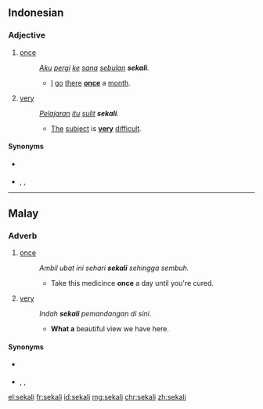 ==Indonesian==

===Adjective===
{{head|id|adjective}}

# [[once]]
#: ''[[aku|Aku]] [[pergi]] [[ke]] [[sana]] [[bulan|sebulan]] '''sekali'''.''
#:* [[I]] [[go]] [[there]] '''[[once]]''' a [[month]].
# [[very]]
#: ''[[Pelajaran]] [[itu]] [[sulit]] '''sekali'''.''
#:* [[the|The]] [[subject]] is '''[[very]]''' [[difficult]].

====Synonyms====
* {{sense|once}} {{l|id|satu}} {{l|id|kali}}
* {{sense|very}} {{l|id|amat}}, {{l|id|sangat}}, {{l|id|nian}}
----
==Malay==

===Adverb===
{{head|ms|adverb}}

# [[once]]
#: ''Ambil ubat ini sehari '''sekali''' sehingga sembuh.''
#:* Take this medicince '''once''' a day until you're cured.
# [[very]]
#: ''Indah '''sekali''' pemandangan di sini.''
#:* '''What a''' beautiful view we have here.

====Synonyms====
* {{sense|once}} {{l|ms|satu}} {{l|ms|kali}}
* {{sense|very}} {{l|ms|amat}}, {{l|ms|sangat}}, {{l|id|sungguh}}

[[el:sekali]]
[[fr:sekali]]
[[id:sekali]]
[[mg:sekali]]
[[chr:sekali]]
[[zh:sekali]]